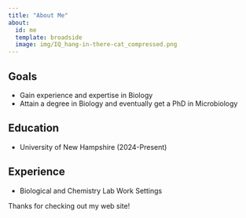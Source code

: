 ```yaml
---
title: "About Me"
about:
  id: me
  template: broadside
  image: img/IQ_hang-in-there-cat_compressed.png
---
```


:::{#me}

## Goals
- Gain experience and expertise in Biology
- Attain a degree in Biology and eventually get a PhD in Microbiology

## Education
- University of New Hampshire (2024-Present)

## Experience
- Biological and Chemistry Lab Work Settings

:::

Thanks for checking out my web site!
